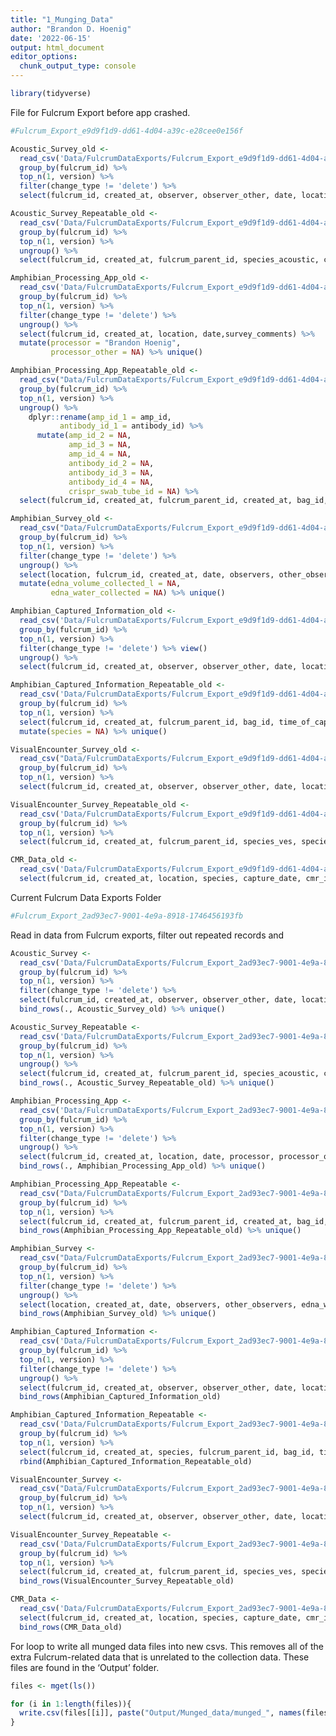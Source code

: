 ```yaml
---
title: "1_Munging_Data"
author: "Brandon D. Hoenig"
date: '2022-06-15'
output: html_document
editor_options: 
  chunk_output_type: console
---
```


```r
library(tidyverse)
```


File for Fulcrum Export before app crashed. 
```r
#Fulcrum_Export_e9d9f1d9-dd61-4d04-a39c-e28cee0e156f
```

```r
Acoustic_Survey_old <-
  read_csv('Data/FulcrumDataExports/Fulcrum_Export_e9d9f1d9-dd61-4d04-a39c-e28cee0e156f/ple_acoustic_survey/ple_acoustic_survey.csv') %>% 
  group_by(fulcrum_id) %>% 
  top_n(1, version) %>% 
  filter(change_type != 'delete') %>% 
  select(fulcrum_id, created_at, observer, observer_other, date, location, start_time, end_time) %>% unique()

Acoustic_Survey_Repeatable_old <-
  read_csv('Data/FulcrumDataExports/Fulcrum_Export_e9d9f1d9-dd61-4d04-a39c-e28cee0e156f/ple_acoustic_survey/ple_acoustic_survey_acoustic_survey.csv') %>%
  group_by(fulcrum_id) %>% 
  top_n(1, version) %>% 
  ungroup() %>%
  select(fulcrum_id, created_at, fulcrum_parent_id, species_acoustic, call_index, acoustic_comments) %>% unique()

Amphibian_Processing_App_old <-
  read_csv('Data/FulcrumDataExports/Fulcrum_Export_e9d9f1d9-dd61-4d04-a39c-e28cee0e156f/ple_amphibian_survey/ple_amphibian_survey.csv') %>% 
  group_by(fulcrum_id) %>% 
  top_n(1, version) %>% 
  filter(change_type != 'delete') %>%
  ungroup() %>% 
  select(fulcrum_id, created_at, location, date,survey_comments) %>%
  mutate(processor = "Brandon Hoenig", 
         processor_other = NA) %>% unique()

Amphibian_Processing_App_Repeatable_old <-
  read_csv("Data/FulcrumDataExports/Fulcrum_Export_e9d9f1d9-dd61-4d04-a39c-e28cee0e156f/ple_amphibian_survey/ple_amphibian_survey_amphibian_capture_survey_collections.csv") %>% 
  group_by(fulcrum_id) %>% 
  top_n(1, version) %>% 
  ungroup() %>% 
    dplyr::rename(amp_id_1 = amp_id,
           antibody_id_1 = antibody_id) %>%
      mutate(amp_id_2 = NA, 
             amp_id_3 = NA, 
             amp_id_4 = NA, 
             antibody_id_2 = NA, 
             antibody_id_3 = NA,
             antibody_id_4 = NA,
             crispr_swab_tube_id = NA) %>%
  select(fulcrum_id, created_at, fulcrum_parent_id, created_at, bag_id, species_capture, species_capture_other, capture_type, capture_type_other, capture_mark_recapture, life_stage, life_stage_other, sex, sex_other, snout_vent_length, body_and_bag_mass, bag_mass, body_mass, bd_swab_tube_id, crispr_swab_tube_id, bacterial_swab_tube_id, mucusome_id, amp_id_1, amp_id_2, amp_id_3, amp_id_4, antibody_id_1, antibody_id_2, antibody_id_3, antibody_id_4, toe_clip_tube_id, capture_comments) %>% unique()

Amphibian_Survey_old <-
  read_csv("Data/FulcrumDataExports/Fulcrum_Export_e9d9f1d9-dd61-4d04-a39c-e28cee0e156f/ple_amphibian_survey/ple_amphibian_survey.csv") %>% 
  group_by(fulcrum_id) %>% 
  top_n(1, version) %>% 
  filter(change_type != 'delete') %>%
  ungroup() %>% 
  select(location, fulcrum_id, created_at, date, observers, other_observers,humidity, pressure, elevation, wind_speed_ms, air_temperature_c, dissolved_oxygen, water_temperature_c, conductivity_us, ph, sampling_event_comments) %>%
  mutate(edna_volume_collected_l = NA,
         edna_water_collected = NA) %>% unique()

Amphibian_Captured_Information_old <-
  read_csv('Data/FulcrumDataExports/Fulcrum_Export_e9d9f1d9-dd61-4d04-a39c-e28cee0e156f/ple_captured_amphibian_information/ple_captured_amphibian_information.csv') %>% 
  group_by(fulcrum_id) %>% 
  top_n(1, version) %>% 
  filter(change_type != 'delete') %>% view()
  ungroup() %>% 
  select(fulcrum_id, created_at, observer, observer_other, date, location, start_time, end_time, survey_comments)  %>% unique()

Amphibian_Captured_Information_Repeatable_old <-
  read_csv('Data/FulcrumDataExports/Fulcrum_Export_e9d9f1d9-dd61-4d04-a39c-e28cee0e156f/ple_captured_amphibian_information/ple_captured_amphibian_information_captured_amphibian_information.csv') %>%
  group_by(fulcrum_id) %>% 
  top_n(1, version) %>% 
  select(fulcrum_id, created_at, fulcrum_parent_id, bag_id, time_of_capture, body_temperature, microhabitat_type, microhabitat_temperature, bag_photo) %>%
  mutate(species = NA) %>% unique()

VisualEncounter_Survey_old <-
  read_csv("Data/FulcrumDataExports/Fulcrum_Export_e9d9f1d9-dd61-4d04-a39c-e28cee0e156f/ple_visual_encounter_survey/ple_visual_encounter_survey.csv")  %>%
  group_by(fulcrum_id) %>% 
  top_n(1, version) %>% 
  select(fulcrum_id, created_at, observer, observer_other, date, location, start_time, end_time) %>% unique() 

VisualEncounter_Survey_Repeatable_old <-
  read_csv('Data/FulcrumDataExports/Fulcrum_Export_e9d9f1d9-dd61-4d04-a39c-e28cee0e156f/ple_visual_encounter_survey/ple_visual_encounter_survey_visual_encounter_information.csv')  %>%
  group_by(fulcrum_id) %>% 
  top_n(1, version) %>% 
  select(fulcrum_id, created_at, fulcrum_parent_id, species_ves, species_ves_other, count_ves, comments_ves) %>% unique()

CMR_Data_old <-
  read_csv('Data/FulcrumDataExports/Fulcrum_Export_e9d9f1d9-dd61-4d04-a39c-e28cee0e156f/ple_cmr_data/ple_cmr_data.csv') %>% 
  select(fulcrum_id, created_at, location, species, capture_date, cmr_id, cmr_id_other) 
```


Current Fulcrum Data Exports Folder
```r
#Fulcrum_Export_2ad93ec7-9001-4e9a-8918-1746456193fb
```


Read in data from Fulcrum exports, filter out repeated records and 
```r
Acoustic_Survey <-
  read_csv('Data/FulcrumDataExports/Fulcrum_Export_2ad93ec7-9001-4e9a-8918-1746456193fb/ple_acoustic_survey/ple_acoustic_survey.csv') %>% 
  group_by(fulcrum_id) %>% 
  top_n(1, version) %>% 
  filter(change_type != 'delete') %>% 
  select(fulcrum_id, created_at, observer, observer_other, date, location, start_time, end_time) %>%
  bind_rows(., Acoustic_Survey_old) %>% unique()

Acoustic_Survey_Repeatable <-
  read_csv('Data/FulcrumDataExports/Fulcrum_Export_2ad93ec7-9001-4e9a-8918-1746456193fb/ple_acoustic_survey/ple_acoustic_survey_acoustic_survey.csv') %>%
  group_by(fulcrum_id) %>% 
  top_n(1, version) %>% 
  ungroup() %>%
  select(fulcrum_id, created_at, fulcrum_parent_id, species_acoustic, call_index, acoustic_comments) %>%
  bind_rows(., Acoustic_Survey_Repeatable_old) %>% unique()

Amphibian_Processing_App <-
  read_csv('Data/FulcrumDataExports/Fulcrum_Export_2ad93ec7-9001-4e9a-8918-1746456193fb/ple_amphibian_processing_app/ple_amphibian_processing_app.csv') %>% 
  group_by(fulcrum_id) %>% 
  top_n(1, version) %>% 
  filter(change_type != 'delete') %>%
  ungroup() %>% 
  select(fulcrum_id, created_at, location, date, processor, processor_other, survey_comments) %>%
  bind_rows(., Amphibian_Processing_App_old) %>% unique()

Amphibian_Processing_App_Repeatable <-
  read_csv("Data/FulcrumDataExports/Fulcrum_Export_2ad93ec7-9001-4e9a-8918-1746456193fb/ple_amphibian_processing_app/ple_amphibian_processing_app_amphibian_capture_survey_collections.csv") %>%
  group_by(fulcrum_id) %>% 
  top_n(1, version) %>% 
  select(fulcrum_id, created_at, fulcrum_parent_id, created_at, bag_id, species_capture, species_capture_other, capture_type, capture_type_other, capture_mark_recapture, life_stage, life_stage_other, sex, sex_other, snout_vent_length, body_and_bag_mass, bag_mass, body_mass, bd_swab_tube_id, crispr_swab_tube_id, bacterial_swab_tube_id, mucusome_id, amp_id_1, amp_id_2, amp_id_3, amp_id_4, antibody_id_1, antibody_id_2, antibody_id_3, antibody_id_4, toe_clip_tube_id) %>%
  bind_rows(Amphibian_Processing_App_Repeatable_old) %>% unique()

Amphibian_Survey <-
  read_csv("Data/FulcrumDataExports/Fulcrum_Export_2ad93ec7-9001-4e9a-8918-1746456193fb/ple_amphibian_survey/ple_amphibian_survey.csv") %>% 
  group_by(fulcrum_id) %>% 
  top_n(1, version) %>% 
  filter(change_type != 'delete') %>%
  ungroup() %>%
  select(location, created_at, date, observers, other_observers, edna_water_collected, edna_volume_collected_l, humidity, pressure, elevation, wind_speed_ms, air_temperature_c, dissolved_oxygen, water_temperature_c, conductivity_us, ph, sampling_event_comments) %>%
  bind_rows(Amphibian_Survey_old) %>% unique()

Amphibian_Captured_Information <-
  read_csv('Data/FulcrumDataExports/Fulcrum_Export_2ad93ec7-9001-4e9a-8918-1746456193fb/ple_captured_amphibian_information/ple_captured_amphibian_information.csv') %>% 
  group_by(fulcrum_id) %>% 
  top_n(1, version) %>% 
  filter(change_type != 'delete') %>%
  ungroup() %>% 
  select(fulcrum_id, created_at, observer, observer_other, date, location, start_time, end_time, survey_comments) %>%
  bind_rows(Amphibian_Captured_Information_old)

Amphibian_Captured_Information_Repeatable <-
  read_csv('Data/FulcrumDataExports/Fulcrum_Export_2ad93ec7-9001-4e9a-8918-1746456193fb/ple_captured_amphibian_information/ple_captured_amphibian_information_captured_amphibian_information.csv') %>%
  group_by(fulcrum_id) %>% 
  top_n(1, version) %>% 
  select(fulcrum_id, created_at, species, fulcrum_parent_id, bag_id, time_of_capture, body_temperature, microhabitat_type, microhabitat_temperature, bag_photo) %>%
  rbind(Amphibian_Captured_Information_Repeatable_old)

VisualEncounter_Survey <-
  read_csv("Data/FulcrumDataExports/Fulcrum_Export_2ad93ec7-9001-4e9a-8918-1746456193fb/ple_visual_encounter_survey/ple_visual_encounter_survey.csv")  %>%
  group_by(fulcrum_id) %>% 
  top_n(1, version) %>% 
  select(fulcrum_id, created_at, observer, observer_other, date, location, start_time, end_time) %>% bind_rows(VisualEncounter_Survey_old)

VisualEncounter_Survey_Repeatable <-
  read_csv('Data/FulcrumDataExports/Fulcrum_Export_2ad93ec7-9001-4e9a-8918-1746456193fb/ple_visual_encounter_survey/ple_visual_encounter_survey_visual_encounter_information.csv')  %>%
  group_by(fulcrum_id) %>% 
  top_n(1, version) %>% 
  select(fulcrum_id, created_at, fulcrum_parent_id, species_ves, species_ves_other, count_ves, comments_ves) %>%
  bind_rows(VisualEncounter_Survey_Repeatable_old)

CMR_Data <-
  read_csv('Data/FulcrumDataExports/Fulcrum_Export_2ad93ec7-9001-4e9a-8918-1746456193fb/ple_cmr_data/ple_cmr_data.csv') %>% 
  select(fulcrum_id, created_at, location, species, capture_date, cmr_id, cmr_id_other) %>%
  bind_rows(CMR_Data_old)
```


For loop to write all munged data files into new csvs.  This removes all of the extra Fulcrum-related data that is unrelated to the collection data. These files are found in the 'Output' folder. 
```r
files <- mget(ls())

for (i in 1:length(files)){
  write.csv(files[[i]], paste("Output/Munged_data/munged_", names(files[i]), ".csv", sep = ""))
}
```


```r

```

